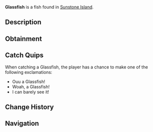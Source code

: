 {{FishInfobox
|image          = Glassfish.png
|rarity         = Common
|sea            = First Sea
|location       = [[Sunstone Island]]
|sublocation    = 
|sources        = Fishing Rod
|radar_location = 
|xp             = 50
|weather        = Clear
|time           = 
|season         = 
|bait           = Flakes
|base_weight    = 0.4
|base_value     = 45
|weight_range   = 0.3
|base_chance    = 90
|base_resil     = 90
}}
'''Glassfish''' is a {{Rarity|Common}} fish found in [[Sunstone Island]].

== Description ==
{{Description|The glassfish is a small, transparent fish with a delicate, almost invisible body that makes it well-suited for avoiding predators. It is a common find within the waters of Sunstone Island.|Bestiary Entry}}

== Obtainment ==
{{Description|Found in Sunstone Island.|Bestiary Hint}}
{{Fish Availability|
Sunstone Island
|top_rods      = 
Leviathan's Fang Rod\262952.09\116782.81;
Trident Rod\250926.95\137988.85;
Free Spirit Rod\248355.87\137819.84;
No-Life Rod\234049.53\198190.73;
Azure Of Lagoon\231260.22\171189.51;
Flimsy Rod\162231.77\142207.89;
Training Rod\189917.22\189917.22;
Lucky Rod\179343\65870.45;
Fast Rod\207704.96\199223.67;
Seraphic Rod\223517.05\197410.51;
Tempest Rod\221857.7\190454.54;
Ethereal Prism Rod\222022.08\32318.21;
Astralhook Rod\221322.25\0;
Challenger's Rod\220694.08\180692.32;
Rod Of The Forgotten Fang\220129.33\180263.56;
Rod Of The Exalted One\216425.1\126500.37;
Rod Of The Depths\215399.96\164224.38;
Zeus Rod\214373.35\168490.12;
Blazebringer Rod\210307.77\159092.37;
Verdant Shear Rod\206802.15\168923.25;
Depthseeker Rod\202408.78\154117.86;
Avalanche Rod\201073.77\138564.32;
Volcanic Rod\199903.35\139978.19;
Steady Rod\99769.34\73985.57
|recommended   = Trident Rod
}}

== Catch Quips ==
When catching a Glassfish, the player has a chance to make one of the following exclamations:
* Ouu a Glassfish!
* Woah, a Glassfish!
* I can barely see it!

== Change History ==
{{Change History|{{subst:Current Version}}}}

== Navigation ==
{{Fish Navbox|Sunstone Island}}